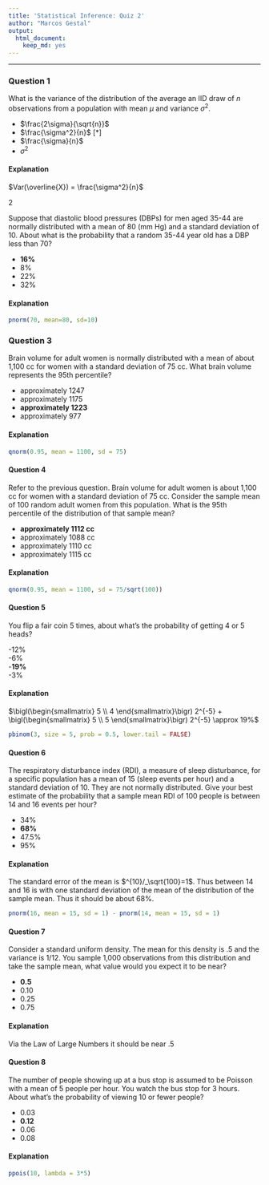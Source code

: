 ```yaml
---
title: 'Statistical Inference: Quiz 2'
author: "Marcos Gestal"
output:
  html_document:
    keep_md: yes
---
```



---

### Question 1

What is the variance of the distribution of the average an IID draw of *n* observations from a population with mean $\mu$ and variance $\sigma^2.$

- $\frac{2\sigma}{\sqrt{n}}$
- $\frac{\sigma^2}{n}$  [*]
- $\frac{\sigma}{n}$
- $\sigma^2$

#### Explanation

$Var(\overline{X}) = \frac{\sigma^2}{n}$


 2

Suppose that diastolic blood pressures (DBPs) for men aged 35-44 are normally distributed with a mean of 80 (mm Hg) and a standard deviation of 10. About what is the probability that a random 35-44 year old has a DBP less than 70?

- **16%**
- 8%
- 22%
- 32%

#### Explanation

```r
pnorm(70, mean=80, sd=10)
```

### Question 3

Brain volume for adult women is normally distributed with a mean of about 1,100 cc for women with a standard deviation of 75 cc. What brain volume represents the 95th percentile?

- approximately 1247
- approximately 1175
- **approximately 1223**
- approximately 977

#### Explanation

```r
qnorm(0.95, mean = 1100, sd = 75)
```

#### Question 4

Refer to the previous question. Brain volume for adult women is about 1,100 cc for women with a standard deviation of 75 cc. Consider the sample mean of 100 random adult women from this population. What is the 95th percentile of the distribution of that sample mean?

- **approximately 1112 cc** 	
- approximately 1088 cc			
- approximately 1110 cc			
- approximately 1115 cc

#### Explanation

```r
qnorm(0.95, mean = 1100, sd = 75/sqrt(100))
```


#### Question 5

You flip a fair coin 5 times, about what's the probability of getting 4 or 5 heads?

-12%  		
-6%			
-**19%**		
-3%

#### Explanation

$\bigl(\begin{smallmatrix} 5 \\ 4 \end{smallmatrix}\bigr) 2^{-5} + \bigl(\begin{smallmatrix} 5 \\ 5 \end{smallmatrix}\bigr) 2^{-5} \approx 19%$

```r
pbinom(3, size = 5, prob = 0.5, lower.tail = FALSE)
```


#### Question 6

The respiratory disturbance index (RDI), a measure of sleep disturbance, for a specific population has a mean of 15 (sleep events per hour) and a standard deviation of 10. They are not normally distributed. Give your best estimate of the probability that a sample mean RDI of 100 people is between 14 and 16 events per hour?

- 34%  		
- **68%**
- 47.5%			
- 95%

#### Explanation

The standard error of the mean is $^{10}/_\sqrt{100}=1$. Thus between 14 and 16 is with one standard deviation of the mean of the distribution of the sample mean. Thus it should be about 68%.

```r
pnorm(16, mean = 15, sd = 1) - pnorm(14, mean = 15, sd = 1)

```

#### Question 7

Consider a standard uniform density. The mean for this density is .5 and the variance is 1/12. You sample 1,000 observations from this distribution and take the sample mean, what value would you expect it to be near?

- **0.5 ** 
- 0.10			
- 0.25			
- 0.75

#### Explanation

Via the Law of Large Numbers it should be near .5

#### Question 8

The number of people showing up at a bus stop is assumed to be Poisson with a mean of 5 people per hour. You watch the bus stop for 3 hours. About what's the probability of viewing 10 or fewer people?

- 0.03  
- **0.12 ** 
- 0.06			
- 0.08

#### Explanation


```r
ppois(10, lambda = 3*5)
```
